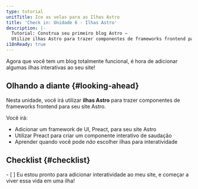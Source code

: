 ```yaml
---
type: tutorial
unitTitle: Ice as velas para as Ilhas Astro
title: 'Check in: Unidade 6 - Ilhas Astro'
description: |-
  Tutorial: Construa seu primeiro blog Astro —
  Utilize ilhas Astro para trazer componentes de frameworks frontend para seu site Astro
i18nReady: true
---
```



Agora que você tem um blog totalmente funcional, é hora de adicionar algumas ilhas interativas ao seu site!

## Olhando a diante \{#looking-ahead\}

Nesta unidade, você irá utilizar **ilhas Astro** para trazer componentes de frameworks frontend para seu site Astro.

Você irá:
- Adicionar um framework de UI, Preact, para seu site Astro
- Utilizar Preact para criar um componente interativo de saudação
- Aprender quando você pode _não_ escolher ilhas para interatividade


<Box icon="check-list">

## Checklist \{#checklist\}

<Checklist key="interactivity">
- [ ] Eu estou pronto para adicionar interatividade ao meu site, e começar a viver essa vida em uma ilha!
</Checklist>
</Box>
